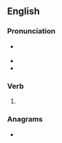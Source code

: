 ==English==

===Pronunciation===
* {{a|US}} {{IPA|en|/fɔɹ.ˈsɔ/}}
* {{audio|en|en-us-foresaw.ogg|Audio (US)}}
* {{rhymes|en|ɔ|s=2}}

===Verb===
{{head|en|verb form}}

# {{en-simple past of|foresee}}

===Anagrams===
* {{anagrams|en|a=aeforsw|wofares}}
